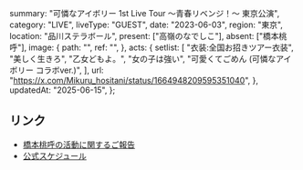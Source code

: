   summary: "可憐なアイボリー 1st Live Tour 〜青春リベンジ！〜 東京公演",
  category: "LIVE",
  liveType: "GUEST",
  date: "2023-06-03",
  region: "東京",
  location: "品川ステラボール",
  present: ["高嶺のなでしこ"],
  absent: ["橋本桃呼"],
  image: {
    path: "",
    ref: "",
  },
  acts: {
    setlist: [
      "衣装:全国お招きツアー衣装",
      "美しく生きろ",
      "乙女どもよ。",
      "女の子は強い",
      "可愛くてごめん (可憐なアイボリー コラボver.)",
    ],
    url: "https://x.com/Mikuru_hositani/status/1664948209595351040",
  },
  updatedAt: "2025-06-15",
};

## リンク

- [橋本桃呼の活動に関するご報告](https://takanenonadeshiko.jp/?p=1016)
- [公式スケジュール](https://takanenonadeshiko.jp/?p=1044)
